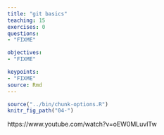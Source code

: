 ```yaml
---
title: "git basics"
teaching: 15
exercises: 0
questions: 
- "FIXME"

objectives:
- "FIXME"

keypoints:
- "FIXME"
source: Rmd
---
```


```r
source("../bin/chunk-options.R")
knitr_fig_path("04-")
```

https://www.youtube.com/watch?v=oEW0MLuvlTw

